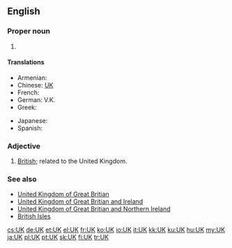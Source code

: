 {{also|.uk|uK|ük}}
==English==

===Proper noun===
{{en-proper noun}}

# {{abbreviation of|United Kingdom}}

====Translations====
{{trans-top|Abbreviation of United Kingdom}}
* Armenian: {{t|hy|ՄԹ|tr=MTʿ|sc=Armn}}
* Chinese: [[UK]]
* French: {{t|fr|R.U.|m}}
* German: V.K.
* Greek: {{t|el|ΗΒ|n}}
{{trans-mid}}
* Japanese: {{t+|ja|UK}}
* Spanish: {{t|es|R.U.|m}}
{{trans-bottom}}

===Adjective===
{{en-adj|?}}

# [[British]]; related to the United Kingdom.

===See also===
* [[United Kingdom of Great Britian]]
* [[United Kingdom of Great Britian and Ireland]]
* [[United Kingdom of Great Britian and Northern Ireland]]
* [[British Isles]]

[[cs:UK]]
[[de:UK]]
[[et:UK]]
[[el:UK]]
[[fr:UK]]
[[ko:UK]]
[[io:UK]]
[[it:UK]]
[[kk:UK]]
[[ku:UK]]
[[hu:UK]]
[[my:UK]]
[[ja:UK]]
[[pl:UK]]
[[pt:UK]]
[[sk:UK]]
[[fi:UK]]
[[tr:UK]]